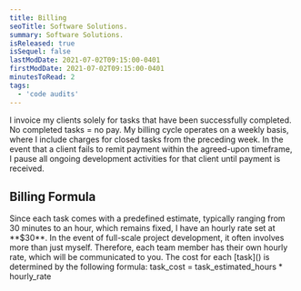 ```yaml
---
title: Billing
seoTitle: Software Solutions.
summary: Software Solutions.
isReleased: true
isSequel: false
lastModDate: 2021-07-02T09:15:00-0401
firstModDate: 2021-07-02T09:15:00-0401
minutesToRead: 2
tags:
  - 'code audits'
---
```

<C>
I invoice my clients solely for <L href="/services/glossary#tasks">tasks</L> that have been successfully completed.
</C>

<C>
No completed tasks = no pay.
</C>


<C>
My billing cycle operates on a weekly basis, where I include charges for closed tasks from the preceding week.
</C>



<C>
In the event that a client fails to remit payment within the agreed-upon timeframe, I pause all ongoing development activities for that client until payment is received.
</C>




<H2>
Billing Formula
</H2>


<C>
Since each task comes with a predefined estimate, typically ranging from 30 minutes to an hour, which remains fixed, I have an hourly rate set at **$30**. In the event of full-scale <L href="/services/full-project-development">project development</L>, it often involves more than just myself. Therefore, each <L href="/service/glossary#team">team</L> member has their own hourly rate, which will be communicated to you.
</C>

<C>
The cost for each [task]() is determined by the following formula:
</C>


<C>
task_cost = task_estimated_hours * hourly_rate
</C>
